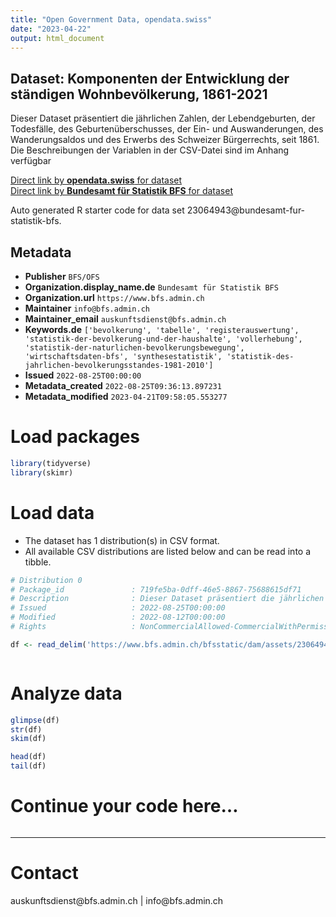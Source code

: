 ```yaml
---
title: "Open Government Data, opendata.swiss"
date: "2023-04-22"
output: html_document
---
```


## Dataset: Komponenten der Entwicklung der ständigen Wohnbevölkerung, 1861-2021

Dieser Dataset präsentiert die jährlichen Zahlen, der Lebendgeburten, der Todesfälle, des Geburtenüberschusses, der Ein- und Auswanderungen, des Wanderungsaldos und des Erwerbs des Schweizer Bürgerrechts, seit 1861. Die Beschreibungen der Variablen in der CSV-Datei sind im Anhang verfügbar

[Direct link by **opendata.swiss** for dataset](https://opendata.swiss/de/dataset/komponenten-der-entwicklung-der-standigen-wohnbevolkerung-1861-2021)<br>
[Direct link by **Bundesamt für Statistik BFS** for dataset](https://www.bfs.admin.ch/asset/de/ts-x-01.02.04.05-a)

Auto generated R starter code for data set 23064943@bundesamt-fur-statistik-bfs.

## Metadata

- **Publisher** `BFS/OFS`
- **Organization.display_name.de** `Bundesamt für Statistik BFS`
- **Organization.url** `https://www.bfs.admin.ch`
- **Maintainer** `info@bfs.admin.ch`
- **Maintainer_email** `auskunftsdienst@bfs.admin.ch`
- **Keywords.de** `['bevolkerung', 'tabelle', 'registerauswertung', 'statistik-der-bevolkerung-und-der-haushalte', 'vollerhebung', 'statistik-der-naturlichen-bevolkerungsbewegung', 'wirtschaftsdaten-bfs', 'synthesestatistik', 'statistik-des-jahrlichen-bevolkerungsstandes-1981-2010']`
- **Issued** `2022-08-25T00:00:00`
- **Metadata_created** `2022-08-25T09:36:13.897231`
- **Metadata_modified** `2023-04-21T09:58:05.553277`


# Load packages

```r

library(tidyverse)
library(skimr)

```

# Load data

-   The dataset has 1 distribution(s) in CSV format.
-   All available CSV distributions are listed below and can be read into a tibble.

```r

# Distribution 0
# Package_id               : 719fe5ba-0dff-46e5-8867-75688615df71
# Description              : Dieser Dataset präsentiert die jährlichen Zahlen, der Lebendgeburten, der Todesfälle, des Geburtenüberschusses, der Ein- und Auswanderungen, des Wanderungsaldos und des Erwerbs des Schweizer Bürgerrechts, seit 1861. Die Beschreibungen der Variablen in der CSV-Datei sind im Anhang verfügbar
# Issued                   : 2022-08-25T00:00:00
# Modified                 : 2022-08-12T00:00:00
# Rights                   : NonCommercialAllowed-CommercialWithPermission-ReferenceRequired

df <- read_delim('https://www.bfs.admin.ch/bfsstatic/dam/assets/23064946/master')



```

# Analyze data

```r

glimpse(df)
str(df)
skim(df)

head(df)
tail(df)

```

# Continue your code here...

```r

```

------------------------------------------------------------------------

# Contact

auskunftsdienst@bfs.admin.ch | info@bfs.admin.ch
